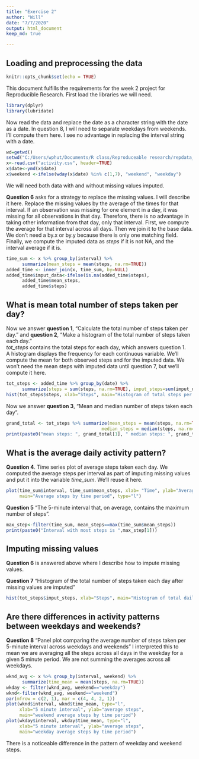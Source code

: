---
title: "Exercise 2"
author: "Will"
date: "7/7/2020"
output: html_document
keep_md: true

---

## Loading and preprocessing the data

```{r setup, include=FALSE}
knitr::opts_chunk$set(echo = TRUE)
```

This document fulfills the requirements for the week 2 project for Reproducible Research. 
First load the libraries we will need.  

```{r read_lib}
library(dplyr)
library(lubridate)
```

Now read the data and replace the date as a character string with the date as a date.  In question 8, I will need to separate weekdays from weekends.  I'll compute them here.  I see no advantage in replacing the interval string with a date.  

```{r read_data}
wd=getwd()
setwd("C:/Users/wphut/Documents/R class/Reproduceable research/repdata_data_activity")
x<-read.csv("activity.csv", header=TRUE)
x$date<-ymd(x$date)
x$weekend <-ifelse(wday(x$date) %in% c(1,7), "weekend", "weekday")
```

We will need both data with and without missing values imputed.  

**Question 6** asks for a strategy to replace the missing values. I will describe it here.  Replace the missing values by the average of the times for that interval.  If an observation was missing for one element in a day, it was missing for all observations in that day.  Therefore, there is no advantage in taking other information from that day, only that interval.  First, we compute the average for that interval across all days.  Then we join it to the base data.  We don't need a by.x or by.y because there is only one matching field.  Finally, we compute the imputed data as *steps* if it is not NA, and the interval average if it is.  

```{r compute interval_means}

time_sum <- x %>% group_by(interval) %>% 
      summarize(mean_steps = mean(steps, na.rm=TRUE))
added_time <- inner_join(x, time_sum, by=NULL)
added_time$imput_data<-ifelse(is.na(added_time$steps), 
      added_time$mean_steps, 
      added_time$steps)
```

## What is mean total number of steps taken per day?

Now we answer **question 1**, "Calculate the total number of steps taken per day." and
**question 2**, "Make a histogram of the total number of steps taken each day."  
*tot_steps* contains the total steps for each day, which answers question 1.  
A histogram displays the frequency for each continuous variable.  We'll compute the 
mean for both observed steps and for the imputed data.  We won't need the mean steps 
with imputed data until question 7, but we'll compute it here.
```{r compute numbers of steps per day}
tot_steps <- added_time %>% group_by(date) %>% 
      summarize(steps = sum(steps, na.rm=TRUE), imput_steps=sum(imput_data))
hist(tot_steps$steps, xlab="Steps", main="Histogram of total steps per day")
```

Now we answer **question 3**, "Mean and median number of steps taken each day".  

```{r question 3}
grand_total <- tot_steps %>% summarize(mean_steps = mean(steps, na.rm=TRUE), 
                                    median_steps = median(steps, na.rm=TRUE))
print(paste0("mean steps: ", grand_total[1], " median steps: ", grand_total[2]))
```

## What is the average daily activity pattern?

**Question 4**.  Time series plot of average steps taken each day.  We computed the average 
steps per interval as part of imputing missing values and put it into the variable *time_sum*.
We'll reuse it here.

``` {r question 4}

plot(time_sum$interval, time_sum$mean_steps, xlab= "Time", ylab="Average Steps", 
     main="Average steps by time period", type="l")
```

**Question 5** "The 5-minute interval that, on average, contains the maximum number of steps".

``` {r question 5}
max_step<-filter(time_sum, mean_steps==max(time_sum$mean_steps))
print(paste0("Interval with most steps is ",max_step[1]))
```

## Imputing missing values

**Question 6** is answered above where I describe how to impute missing values.

**Question 7** "Histogram of the total number of steps taken each day after missing values are imputed"

``` {r question 7}

hist(tot_steps$imput_steps, xlab="Steps", main="Histogram of total daily steps using imputed values")
```

## Are there differences in activity patterns between weekdays and weekends?

**Question 8** "Panel plot comparing the average number of steps taken per 5-minute interval across weekdays and weekends"  I interpreted this to mean we are averaging all the steps across all days in the weekday for a given 5 minute period.  We are not summing the averages across all weekdays.

``` {r question 8}
wknd_avg <- x %>% group_by(interval, weekend) %>% 
      summarize(time_mean = mean(steps, na.rm=TRUE))
wkday <- filter(wknd_avg, weekend=="weekday")
wknd<-filter(wknd_avg, weekend=="weekend")
par(mfrow = c(2, 1), mar = c(4, 4, 2, 1))
plot(wknd$interval, wknd$time_mean, type="l",
     xlab="5 minute interval", ylab="average steps", 
     main="weekend average steps by time period")
plot(wkday$interval, wkday$time_mean, type="l",
     xlab="5 minute interval", ylab="average steps", 
     main="weekday average steps by time period")
```


There is a noticeable difference in the pattern of weekday and weekend steps.
